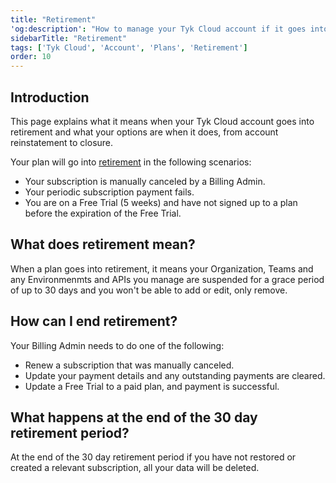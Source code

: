 ```yaml
---
title: "Retirement"
'og:description': "How to manage your Tyk Cloud account if it goes into retirement mode"
sidebarTitle: "Retirement"
tags: ['Tyk Cloud', 'Account', 'Plans', 'Retirement']
order: 10
---
```


## Introduction

This page explains what it means when your Tyk Cloud account goes into retirement and what your options are when it does, from account reinstatement to closure.

Your plan will go into [retirement](/5.6/tyk-cloud/troubleshooting-&-support/glossary#retirement) in the following scenarios:

* Your subscription is manually canceled by a Billing Admin.
* Your periodic subscription payment fails.
* You are on a Free Trial (5 weeks) and have not signed up to a plan before the expiration of the Free Trial.

## What does retirement mean?

When a plan goes into retirement, it means your Organization, Teams and any Environmenmts and APIs you manage are suspended for a grace period of up to 30 days and you won't be able to add or edit, only remove.

## How can I end retirement?

Your Billing Admin needs to do one of the following:

* Renew a subscription that was manually canceled.
* Update your payment details and any outstanding payments are cleared.
* Update a Free Trial to a paid plan, and payment is successful.

## What happens at the end of the 30 day retirement period?

At the end of the 30 day retirement period if you have not restored or created a relevant subscription, all your data will be deleted.

